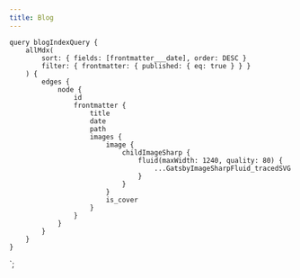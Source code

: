 ```yaml
---
title: Blog
---
```



<Container>
    <BlogPostList data={props.data.allMdx.edges} />
</Container>

    query blogIndexQuery {
        allMdx(
            sort: { fields: [frontmatter___date], order: DESC }
            filter: { frontmatter: { published: { eq: true } } }
        ) {
            edges {
                node {
                    id
                    frontmatter {
                        title
                        date
                        path
                        images {
                            image {
                                childImageSharp {
                                    fluid(maxWidth: 1240, quality: 80) {
                                        ...GatsbyImageSharpFluid_tracedSVG
                                    }
                                }
                            }
                            is_cover
                        }
                    }
                }
            }
        }
    }
`;
